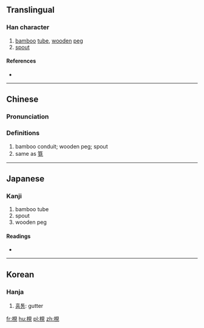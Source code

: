 {{also|枧}}
==Translingual==

===Han character===
{{Han char|rn=75|rad=木|as=07|sn=11|four=|canj=DBUU}}

# [[bamboo]] [[tube]], [[wooden]] [[peg]]
# [[spout]]

====References====
* {{Han ref|kx=0529.080|dkj=14853|dj=0917.210|hdz=21214.010|uh=6898|ud=26776}}

----

==Chinese==
{{zh-forms|s=枧}}

===Pronunciation===
{{zh-pron
|m=jiǎn
|c=gaan2
|h=pfs=
|md=
|mn=
|w=
|mc=
|oc=
|cat=n
}}

===Definitions===
{{zh-hanzi}}

# bamboo conduit; wooden peg; spout
# same as [[筧]]

----

==Japanese==

===Kanji===
{{ja-kanji|grade=|rs=木07}}

# bamboo tube
# spout
# wooden peg

====Readings====
* {{ja-readings|on=[[けん]] (ken), [[かん]] (kan)|kun=[[せん]] (sen)}}

----

==Korean==

===Hanja===
{{ko-hanja|hangeul=견|eumhun=|rv=gyeon|mr=kyŏn|y=kyen}}

# [[홈통]]: gutter

[[fr:梘]]
[[hu:梘]]
[[pl:梘]]
[[zh:梘]]